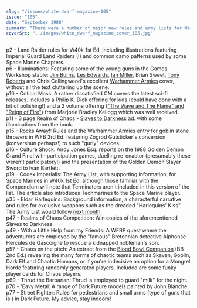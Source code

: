 ```yaml
---
slug: "/issues/white-dwarf-magazine-105"
issue: "105"
date: "September 1988"
summary: "There were a number of major new rules and army lists for Warhammer 40K in this issue, not least the Eldar Harlequins who graced the cover. All of these rules can be found in the Warhammer 40k Compendium. This issue also marked the final appearance of Thrud the Barbarian."
coverSrc: "../images/white_dwarf_magazine_cover_105.jpg"
---
```


p2 - Land Raider rules for W40k 1st Ed. including illustrations featuring Imperial Guard Land Raiders (!) and common camo patterns used by some Space Marine Chapters.  
p6 - Illuminations: Featuring some of the young guns in the Games Workshop stable: <a href="http://en.wikipedia.org/wiki/Jim_Burns">Jim Burns</a>, <a href="http://en.wikipedia.org/wiki/Les_Edwards">Les Edwards</a>, <a href="http://en.wikipedia.org/wiki/Ian_Miller_%28illustrator%29">Ian Miller</a>, Brian Sweet, <a href="http://www.tonyrobertsart.co.uk/background.html">Tony Roberts</a> and Chris Collingwood's excellent <a href="http://boardgamegeek.com/boardgame/26343/warhammer-armies">Warhammer Armies</a> cover, without all the text cluttering up the scene.  
p10 - Critical Mass: A rather dissatisfied CM covers the latest sci-fi releases. Includes a Philip K. Dick offering for kids (could have done with a bit of polishing!) and a 2 volume offering (<a href="http://astore.amazon.co.uk/whitelibrary-21/detail/B00070ZNY6">"The Wave and The Flame" and "Reign of Fire"</a>) from Marjorie Bradley Kellogg which was well received.  
p11 - 3 page Realm of Chaos - <a href="http://rpggeek.com/rpgitem/46076/realm-of-chaos-slaves-to-darkness">Slaves to Darkness</a> ad. with some illuminations from the book.  
p15 - Rocks Away!: Rules and the Warhammer Armies entry for goblin stone throwers in WFB 3rd Ed. featuring Zogrod Gutsticker's conversion (konvershun perhaps!) to such "gurly" devices.  
p16 - Culture Shock: Andy Jones Esq. reports on the 1988 Golden Demon Grand Final with participation games, duelling re-enactor (presumably these weren't participatory!) and the presentation of the Golden Demon Slayer Sword to Ivan Bartlett.  
p19 - Codex Imperialis: The Army List, with supporting information, for Space Marines in W40k 1st Ed. although those familiar with the Compendium will note that Terminators aren't included in this version of the list. The article also introduces Techmarines to the Space Marine player.  
p35 - Eldar Harlequins: Background information, a characterful narrative and rules for exclusive weapons such as the dreaded "Harlequins' Kiss". The Army List would follow <a href="white-dwarf-106.php">next month</a>.  
p47 - Realms of Chaos Competition: Win copies of the aforementioned Slaves to Darkness.  
p49 - With a Little Help from my Friends: A WFRP quest where the adventurers are employed by the "famous" Bretonnian detective Alphonse Hercules de Gascoigne to rescue a kidnapped nobleman's son.  
p57 - Chaos on the pitch: An extract from the <a href="http://boardgamegeek.com/boardgame/2282/blood-bowl-companion">Blood Bowl Companion</a> (BB 2nd Ed.) revealing the many forms of chaotic teams such as Skaven, Goblin, Dark Elf and Chaotic Humans, or if you're indecisive an option for a Mongrel Horde featuring randomly generated players. Included are some funky player cards for Chaos players.  
p69 - Thrud the Barbarian: Thrud is employed to guard "milk" for the night.  
p70 - 'Eavy Metal: A range of Dark Future models painted by John Blanche.  
p77 - Street Fighter: Rules for pedestrians and small arms (type of guns that is!) in Dark Future. My advice, stay indoors!
